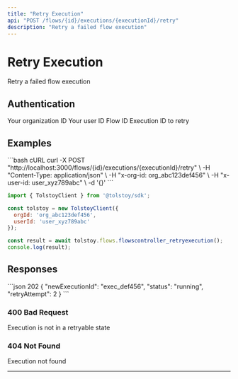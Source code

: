 ```yaml
---
title: "Retry Execution"
api: "POST /flows/{id}/executions/{executionId}/retry"
description: "Retry a failed flow execution"
---
```


# Retry Execution

Retry a failed flow execution

## Authentication

<ParamField header="x-org-id" type="string" required>
  Your organization ID
</ParamField>

<ParamField header="x-user-id" type="string" required>
  Your user ID
</ParamField>

<ParamField path="id" type="string" required>
  Flow ID
</ParamField>

<ParamField path="executionId" type="string" required>
  Execution ID to retry
</ParamField>



## Examples

<CodeGroup>
```bash cURL
curl -X POST "http://localhost:3000/flows/{id}/executions/{executionId}/retry" \
  -H "Content-Type: application/json" \
  -H "x-org-id: org_abc123def456" \
  -H "x-user-id: user_xyz789abc" \
  -d '{}'
```

```javascript JavaScript SDK
import { TolstoyClient } from '@tolstoy/sdk';

const tolstoy = new TolstoyClient({
  orgId: 'org_abc123def456',
  userId: 'user_xyz789abc'
});

const result = await tolstoy.flows.flowscontroller_retryexecution();
console.log(result);
```
</CodeGroup>

## Responses

<ResponseExample>
```json 202 
{
  "newExecutionId": "exec_def456",
  "status": "running",
  "retryAttempt": 2
}
```
</ResponseExample>

### 400 Bad Request

Execution is not in a retryable state

### 404 Not Found

Execution not found

---

<Snippet file="api-footer.mdx" />
